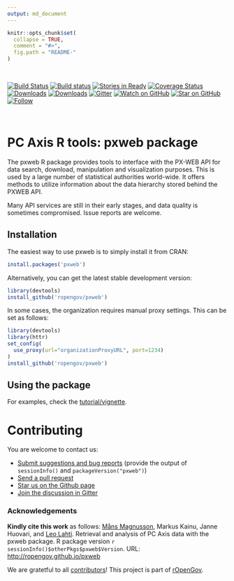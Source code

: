 ```yaml
---
output: md_document
---
```



```r
knitr::opts_chunk$set(
  collapse = TRUE,
  comment = "#>",
  fig.path = "README-"
)
```

<br>


[![Build Status](https://travis-ci.org/rOpenGov/pxweb.svg?branch=master)](https://travis-ci.org/rOpenGov/pxweb) [![Build status](https://ci.appveyor.com/api/projects/status/40abe0fpxw2jftf3/branch/master?svg=true)](https://ci.appveyor.com/project/MansMeg/pxweb/branch/master)
[![Stories in Ready](https://badge.waffle.io/ropengov/pxweb.png?label=TODO)](http://waffle.io/ropengov/pxweb)
[![Coverage Status](https://coveralls.io/repos/github/rOpenGov/pxweb/badge.svg?branch=master)](https://coveralls.io/github/rOpenGov/pxweb?branch=master)
[![Downloads](http://cranlogs.r-pkg.org/badges/grand-total/pxweb)](https://cran.r-project.org/package=pxweb)
[![Downloads](http://cranlogs.r-pkg.org/badges/pxweb)](https://cran.r-project.org/package=pxweb)
[![Gitter](https://badges.gitter.im/rOpenGov/pxweb.svg)](https://gitter.im/rOpenGov/pxweb?utm_source=badge&utm_medium=badge&utm_campaign=pr-badge)
[![Watch on GitHub][github-watch-badge]][github-watch]
[![Star on GitHub][github-star-badge]][github-star]
[![Follow](https://img.shields.io/twitter/follow/ropengov.svg?style=social)](https://twitter.com/intent/follow?screen_name=ropengov)

<br>

# PC Axis R tools: pxweb package

<!-- README.md is generated from README.Rmd. Please edit that file -->


The pxweb R package provides tools to interface with the PX-WEB API
for data search, download, manipulation and visualization
purposes. This is used by a large number of statistical authorities
world-wide.  It offers methods to utilize information about the data
hierarchy stored behind the PXWEB API.

Many API services are still in their early stages, and data quality is
sometimes compromised. Issue reports are welcome.

## Installation 

The easiest way to use pxweb is to simply install it from CRAN:

```r
install.packages('pxweb')
```

Alternatively, you can get the latest stable development version:

```r
library(devtools)
install_github('ropengov/pxweb')
```

In some cases, the organization requires manual proxy settings. This can be set as follows:

```r
library(devtools)
library(httr)
set_config(
  use_proxy(url="organizationProxyURL", port=1234)
)
install_github('ropengov/pxweb')
```
 
## Using the package

For examples, check the [tutorial/vignette](https://htmlpreview.github.io/?https://github.com/rOpenGov/pxweb/blob/test/vignettes/pxweb.html).  


# Contributing

You are welcome to contact us:

  * [Submit suggestions and bug reports](https://github.com/ropengov/pxweb/issues) (provide the output of `sessionInfo()` and `packageVersion("pxweb")`)
  * [Send a pull request](https://github.com/ropengov/pxweb/)
  * [Star us on the Github page](https://github.com/ropengov/pxweb)
  * [Join the discussion in Gitter](https://gitter.im/rOpenGov/pxweb)  


### Acknowledgements


**Kindly cite this work** as follows: [Måns Magnusson](https://github.com/mansmeg), Markus Kainu, Janne Huovari, and [Leo Lahti](https://github.com/antagomir). Retrieval and analysis of PC Axis data with the pxweb package. R package version `r sessionInfo()$otherPkgs$pxweb$Version`. URL: [http://ropengov.github.io/pxweb](http://ropengov.github.io/pxweb)

We are gratetful to all [contributors](https://github.com/rOpenGov/pxweb/graphs/contributors)! This project is part of [rOpenGov](http://ropengov.github.io).




[github-watch-badge]: https://img.shields.io/github/watchers/ropengov/pxweb.svg?style=social
[github-watch]: https://github.com/ropengov/pxweb/watchers
[github-star-badge]: https://img.shields.io/github/stars/ropengov/pxweb.svg?style=social
[github-star]: https://github.com/ropengov/pxweb/stargazers


